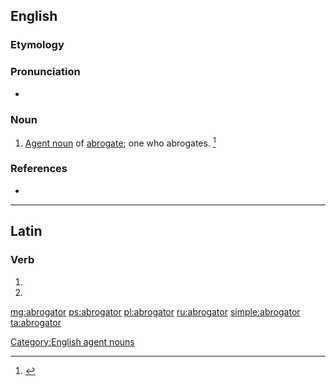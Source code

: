 ==English==

===Etymology===
{{suffix|abrogate|or|lang=en}}

===Pronunciation===
* {{a|US}} {{IPA|/ˈæb.ɹəˌɡeɪ.tɚ/|lang=en}}

===Noun===
{{en-noun}}

# [[agent noun|Agent noun]] of [[abrogate]]; one who abrogates. {{defdate|First attested in the late 16<sup>th</sup> century.}}<ref name=SOED>{{R:SOED5|page=8}}</ref>

===References===
<references/>
* {{R:Webster 1913}}

[[Category:English agent nouns]]

----

==Latin==

===Verb===
{{la-verb-form|abrogātor}}

# {{inflection of|abrogō||2|s|fut|pass|imp|lang=la}}
# {{inflection of|abrogō||3|s|fut|pass|imp|lang=la}}

[[mg:abrogator]]
[[ps:abrogator]]
[[pl:abrogator]]
[[ru:abrogator]]
[[simple:abrogator]]
[[ta:abrogator]]